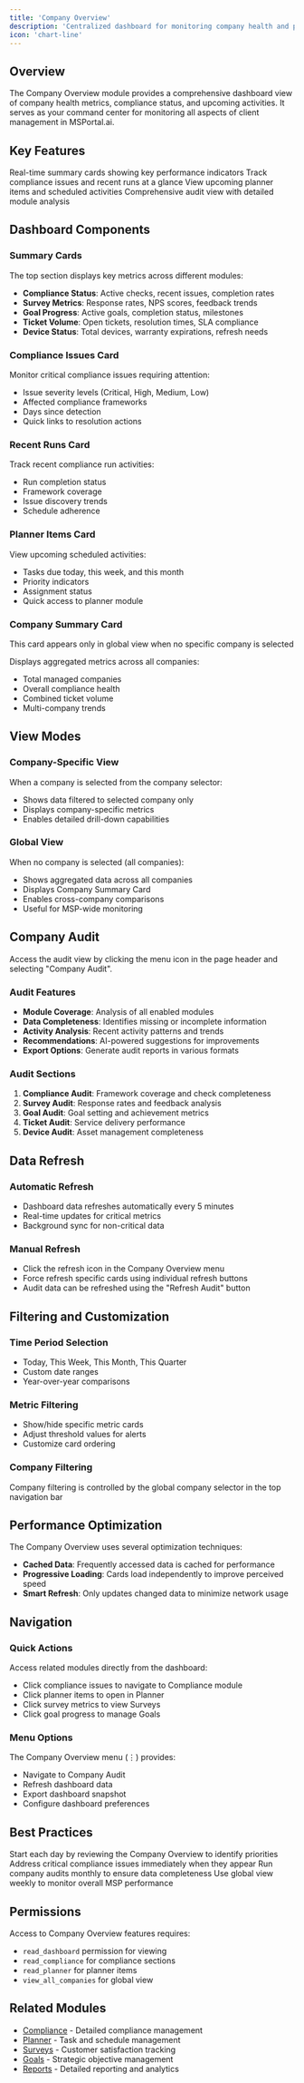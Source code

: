 ```yaml
---
title: 'Company Overview'
description: 'Centralized dashboard for monitoring company health and performance'
icon: 'chart-line'
---
```


## Overview

The Company Overview module provides a comprehensive dashboard view of company health metrics, compliance status, and upcoming activities. It serves as your command center for monitoring all aspects of client management in MSPortal.ai.

## Key Features

<CardGroup cols={2}>
  <Card title="Performance Metrics" icon="gauge">
    Real-time summary cards showing key performance indicators
  </Card>
  <Card title="Compliance Monitoring" icon="shield-check">
    Track compliance issues and recent runs at a glance
  </Card>
  <Card title="Activity Tracking" icon="calendar-check">
    View upcoming planner items and scheduled activities
  </Card>
  <Card title="Company Audit" icon="magnifying-glass">
    Comprehensive audit view with detailed module analysis
  </Card>
</CardGroup>

## Dashboard Components

### Summary Cards
The top section displays key metrics across different modules:
- **Compliance Status**: Active checks, recent issues, completion rates
- **Survey Metrics**: Response rates, NPS scores, feedback trends
- **Goal Progress**: Active goals, completion status, milestones
- **Ticket Volume**: Open tickets, resolution times, SLA compliance
- **Device Status**: Total devices, warranty expirations, refresh needs

### Compliance Issues Card
Monitor critical compliance issues requiring attention:
- Issue severity levels (Critical, High, Medium, Low)
- Affected compliance frameworks
- Days since detection
- Quick links to resolution actions

### Recent Runs Card
Track recent compliance run activities:
- Run completion status
- Framework coverage
- Issue discovery trends
- Schedule adherence

### Planner Items Card
View upcoming scheduled activities:
- Tasks due today, this week, and this month
- Priority indicators
- Assignment status
- Quick access to planner module

### Company Summary Card
<Info>
This card appears only in global view when no specific company is selected
</Info>

Displays aggregated metrics across all companies:
- Total managed companies
- Overall compliance health
- Combined ticket volume
- Multi-company trends

## View Modes

### Company-Specific View
When a company is selected from the company selector:
- Shows data filtered to selected company only
- Displays company-specific metrics
- Enables detailed drill-down capabilities

### Global View
When no company is selected (all companies):
- Shows aggregated data across all companies
- Displays Company Summary Card
- Enables cross-company comparisons
- Useful for MSP-wide monitoring

## Company Audit

Access the audit view by clicking the menu icon in the page header and selecting "Company Audit".

### Audit Features
- **Module Coverage**: Analysis of all enabled modules
- **Data Completeness**: Identifies missing or incomplete information
- **Activity Analysis**: Recent activity patterns and trends
- **Recommendations**: AI-powered suggestions for improvements
- **Export Options**: Generate audit reports in various formats

### Audit Sections
1. **Compliance Audit**: Framework coverage and check completeness
2. **Survey Audit**: Response rates and feedback analysis
3. **Goal Audit**: Goal setting and achievement metrics
4. **Ticket Audit**: Service delivery performance
5. **Device Audit**: Asset management completeness

## Data Refresh

### Automatic Refresh
- Dashboard data refreshes automatically every 5 minutes
- Real-time updates for critical metrics
- Background sync for non-critical data

### Manual Refresh
- Click the refresh icon in the Company Overview menu
- Force refresh specific cards using individual refresh buttons
- Audit data can be refreshed using the "Refresh Audit" button

## Filtering and Customization

### Time Period Selection
- Today, This Week, This Month, This Quarter
- Custom date ranges
- Year-over-year comparisons

### Metric Filtering
- Show/hide specific metric cards
- Adjust threshold values for alerts
- Customize card ordering

### Company Filtering
<Note>
Company filtering is controlled by the global company selector in the top navigation bar
</Note>

## Performance Optimization

The Company Overview uses several optimization techniques:
- **Cached Data**: Frequently accessed data is cached for performance
- **Progressive Loading**: Cards load independently to improve perceived speed
- **Smart Refresh**: Only updates changed data to minimize network usage

## Navigation

### Quick Actions
Access related modules directly from the dashboard:
- Click compliance issues to navigate to Compliance module
- Click planner items to open in Planner
- Click survey metrics to view Surveys
- Click goal progress to manage Goals

### Menu Options
The Company Overview menu (⋮) provides:
- Navigate to Company Audit
- Refresh dashboard data
- Export dashboard snapshot
- Configure dashboard preferences

## Best Practices

<AccordionGroup>
  <Accordion title="Daily Review">
    Start each day by reviewing the Company Overview to identify priorities
  </Accordion>
  <Accordion title="Issue Resolution">
    Address critical compliance issues immediately when they appear
  </Accordion>
  <Accordion title="Regular Audits">
    Run company audits monthly to ensure data completeness
  </Accordion>
  <Accordion title="Global Monitoring">
    Use global view weekly to monitor overall MSP performance
  </Accordion>
</AccordionGroup>

## Permissions

Access to Company Overview features requires:
- `read_dashboard` permission for viewing
- `read_compliance` for compliance sections
- `read_planner` for planner items
- `view_all_companies` for global view

## Related Modules

- [Compliance](/modules/compliance) - Detailed compliance management
- [Planner](/modules/planner) - Task and schedule management
- [Surveys](/modules/surveys) - Customer satisfaction tracking
- [Goals](/modules/goals) - Strategic objective management
- [Reports](/modules/reporting) - Detailed reporting and analytics
